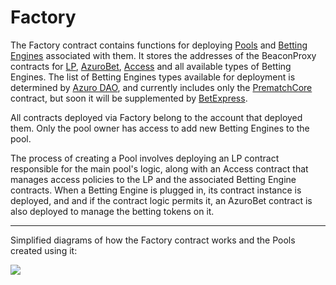 
# Factory

The Factory contract contains functions for deploying [Pools](/concepts/protocol/pools) and
[Betting Engines](/concepts/protocol/betting-engines) associated with them. It stores the addresses of the BeaconProxy
contracts for [LP](/contracts/lp), [AzuroBet](/contracts/azuro-bet), [Access](/contracts/access) and all available types
of Betting Engines. The list of Betting Engines types available for deployment is determined by [Azuro DAO](/concepts/governance/overview),
and currently includes only the [PrematchCore](/contracts/prematch-core) contract, but soon it will be supplemented
by [BetExpress](/contracts/bet-express).

<Callout type="info">
  All contracts deployed via Factory belong to the account that deployed them. Only the pool owner has access to add
  new Betting Engines to the pool.
</Callout>

The process of creating a Pool involves deploying an LP contract responsible for the main pool's logic, along with an
Access contract that manages access policies to the LP and the associated Betting Engine contracts. When a Betting Engine
is plugged in, its contract instance is deployed, and and if the contract logic permits it, an AzuroBet contract is
also deployed to manage the betting tokens on it.

---

Simplified diagrams of how the Factory contract works and the Pools created using it:

<Image
  src="/images/contracts/factory/diagram-1.png"
  width={3534}
  height={2375}
/>

